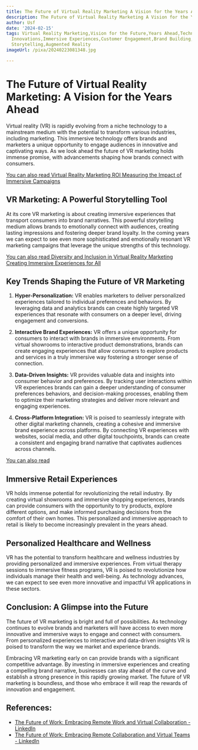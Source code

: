 ```yaml
---
title: The Future of Virtual Reality Marketing A Vision for the Years Ahead
description: The Future of Virtual Reality Marketing A Vision for the Years Ahead
author: Usf
date: '2024-02-15'
tags: Virtual Reality Marketing,Vision for the Future,Years Ahead,Technology Trends,Marketing
  Innovations,Immersive Experiences,Customer Engagement,Brand Building,Digital Transformation,Interactive
  Storytelling,Augmented Reality
imageUrl: /pixa/20240223081348.jpg

---
```

# The Future  of Virtual  Reality Marketing: A Vision for the Years Ahead

Virtual reality (VR) is rapidly evolving  from a niche  technology to a mainstream medium with the  potential to transform  various  industries,  including marketing. This immersive technology offers brands and marketers a unique opportunity to  engage audiences in innovative and captivating ways. As we look ahead the future of VR marketing holds immense promise, with advancements shaping how brands connect with consumers.

[You can  also read Virtual Reality  Marketing ROI Measuring the Impact of Immersive Campaigns](Virtual%20Reality%20Marketing%20ROI%20Measuring%20the%20Impact%20of%20Immersive%20Campaigns)


## VR Marketing:  A Powerful Storytelling Tool

At its core VR marketing is about creating immersive experiences that transport consumers into brand narratives. This powerful storytelling medium allows brands to emotionally connect with audiences, creating lasting impressions and fostering deeper  brand loyalty.  In the coming years we can expect to see even more sophisticated and emotionally resonant VR marketing campaigns that leverage the unique strengths of this technology.

[You can also read Diversity and Inclusion in Virtual Reality Marketing Creating Immersive Experiences for All](Diversity%20and%20Inclusion%20in%20Virtual%20Reality%20Marketing%20Creating%20Immersive%20Experiences%20for%20All)


## Key Trends Shaping the Future of VR Marketing

1. **Hyper-Personalization:** VR enables marketers to deliver personalized experiences tailored  to individual preferences and behaviors. By leveraging data and analytics brands can create highly targeted VR experiences that resonate with consumers on a  deeper level, driving engagement  and conversions.

2. **Interactive Brand Experiences:** VR offers a unique opportunity for  consumers to  interact with brands in immersive environments. From virtual showrooms to interactive product demonstrations, brands can create engaging experiences that allow consumers to  explore  products and services in a truly  immersive way fostering a stronger sense  of connection.

3. **Data-Driven Insights:** VR provides  valuable data and insights into consumer behavior and preferences. By tracking user interactions within VR experiences brands can gain a  deeper understanding of consumer preferences  behaviors, and decision-making processes, enabling them to optimize their marketing strategies and deliver  more  relevant and engaging  experiences.

4. **Cross-Platform Integration:** VR  is  poised to seamlessly integrate with other  digital marketing channels, creating a cohesive and immersive brand experience  across platforms. By connecting VR experiences with  websites, social media, and other digital touchpoints, brands can create a consistent and engaging brand narrative that  captivates audiences across channels.

[You can also read ]()


## Immersive Retail Experiences

VR holds immense potential for revolutionizing the retail industry. By creating virtual showrooms and  immersive shopping experiences, brands can provide consumers with the opportunity to try products, explore different options, and make informed purchasing decisions from the comfort of their own homes. This personalized and immersive approach to retail is likely to become increasingly prevalent in the years  ahead.

##  Personalized Healthcare and Wellness

VR has the potential to transform  healthcare and  wellness industries by providing  personalized and immersive experiences. From  virtual therapy sessions to immersive fitness programs, VR is  poised to  revolutionize  how  individuals manage their health and well-being. As technology advances, we can expect to see even more innovative and impactful VR applications in these sectors.

## Conclusion: A Glimpse into the Future

The future  of  VR marketing is bright and full of  possibilities. As technology continues to evolve brands and marketers will have access to even more innovative and immersive ways to engage and connect with consumers. From personalized  experiences to interactive and data-driven insights VR is poised to transform the way  we market  and experience brands.

Embracing VR marketing early on can provide brands with a significant competitive advantage.  By investing in immersive experiences and creating a  compelling brand narrative, businesses can stay ahead of  the curve and establish  a strong presence in this rapidly growing market. The future of VR marketing is boundless, and  those  who embrace  it will reap the rewards of innovation and engagement.

## References:
- [The Future of Work: Embracing Remote Work and Virtual Collaboration - LinkedIn](https://www.linkedin.com/pulse/future-work-embracing-remote-virtual-collaboration-arcotgroup?trk=pulse-article_more-articles_related-content-card)
- [The Future of Work: Embracing Remote Collaboration and Virtual Teams - LinkedIn](https://www.linkedin.com/pulse/future-work-embracing-remote-collaboration-virtual-teams-thakur)
